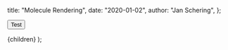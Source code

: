   title: "Molecule Rendering",
  date: "2020-01-02",
  author: "Jan Schering",
};


<script src="https://3Dmol.csb.pitt.edu/build/3Dmol-min.js"></script>

<div
  id="container-01"
  className={"mol-container"}
  style={{
    width: "100%",
    height: "600px",
    position: "relative",
  }}
></div>

<button onClick={test}>Test</button>

  <LayoutPostWrapper date={meta.date} title={meta.title}>
    {children}
  </LayoutPostWrapper>
);
